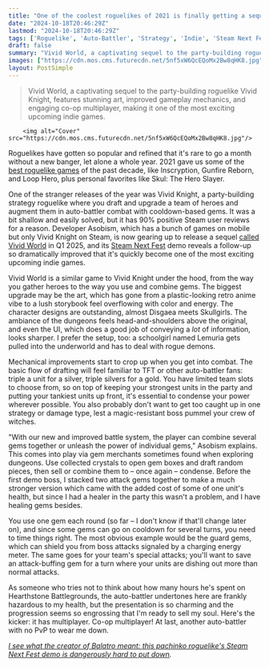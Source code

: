 ```yaml
---
title: "One of the coolest roguelikes of 2021 is finally getting a sequel, and based on its Steam Next Fest demo it might be one of the coolest roguelikes of 2025"
date: "2024-10-18T20:46:29Z"
lastmod: "2024-10-18T20:46:29Z"
tags: ['Roguelike', 'Auto-Battler', 'Strategy', 'Indie', 'Steam Next Fest', 'Multiplayer', 'Co-op', 'Vivid World', 'Vivid Knight', 'PC']
draft: false
summary: "Vivid World, a captivating sequel to the party-building roguelike Vivid Knight, features stunning art, improved gameplay mechanics, and engaging co-op multiplayer, making it one of the most exciting upcoming indie games."
images: ["https://cdn.mos.cms.futurecdn.net/5nf5xW6QcEQoMx2Bw8qHK8.jpg"]
layout: PostSimple
---
```

> Vivid World, a captivating sequel to the party-building roguelike Vivid Knight, features stunning art, improved gameplay mechanics, and engaging co-op multiplayer, making it one of the most exciting upcoming indie games.


        <img alt="Cover" src="https://cdn.mos.cms.futurecdn.net/5nf5xW6QcEQoMx2Bw8qHK8.jpg"/>
        
Roguelikes have gotten so popular and refined that it's rare to go a month without a new banger, let alone a whole year. 2021 gave us some of the [<u>best roguelike games</u>](https://www.gamesradar.com/best-roguelikes-roguelites/) of the past decade, like Inscryption, Gunfire Reborn, and Loop Hero, plus personal favorites like Skul: The Hero Slayer. 

One of the stranger releases of the year was Vivid Knight, a party-building strategy roguelike where you draft and upgrade a team of heroes and augment them in auto-battler combat with cooldown-based gems. It was a bit shallow and easily solved, but it has 90% positive Steam user reviews for a reason. Developer Asobism, which has a bunch of games on mobile but only Vivid Knight on Steam, is now gearing up to release a sequel [<u>called Vivid World</u>](https://store.steampowered.com/app/2468550/Vivid_World/) in Q1 2025, and its [<u>Steam Next Fest</u>](https://www.gamesradar.com/tag/steam-next-fest/) demo reveals a follow-up so dramatically improved that it's quickly become one of the most exciting upcoming indie games.

Vivid World is a similar game to Vivid Knight under the hood, from the way you gather heroes to the way you use and combine gems. The biggest upgrade may be the art, which has gone from a plastic-looking retro anime vibe to a lush storybook feel overflowing with color and energy. The character designs are outstanding, almost Disgaea meets Skullgirls. The ambiance of the dungeons feels head-and-shoulders above the original, and even the UI, which does a good job of conveying a *lot* of information, looks sharper. I prefer the setup, too: a schoolgirl named Lemuria gets pulled into the underworld and has to deal with rogue demons. 

Mechanical improvements start to crop up when you get into combat. The basic flow of drafting will feel familiar to TFT or other auto-battler fans: triple a unit for a silver, triple silvers for a gold. You have limited team slots to choose from, so on top of keeping your strongest units in the party and putting your tankiest units up front, it's essential to condense your power wherever possible. You also probably don't want to get too caught up in one strategy or damage type, lest a magic-resistant boss pummel your crew of witches.   

"With our new and improved battle system, the player can combine several gems together or unleash the power of individual gems," Asobism explains. This comes into play via gem merchants sometimes found when exploring dungeons. Use collected crystals to open gem boxes and draft random pieces, then sell or combine them to – once again – condense. Before the first demo boss, I stacked two attack gems together to make a much stronger version which came with the added cost of some of one unit's health, but since I had a healer in the party this wasn't a problem, and I have healing gems besides. 

You use one gem each round (so far – I don't know if that'll change later on), and since some gems can go on cooldown for several turns, you need to time things right. The most obvious example would be the guard gems, which can shield you from boss attacks signaled by a charging energy meter. The same goes for your team's special attacks; you'll want to save an attack-buffing gem for a turn where your units are dishing out more than normal attacks. 

As someone who tries not to think about how many hours he's spent on Hearthstone Battlegrounds, the auto-battler undertones here are frankly hazardous to my health, but the presentation is so charming and the progression seems so engrossing that I'm ready to sell my soul. Here's the kicker: it has multiplayer. Co-op multiplayer! At last, another auto-battler with no PvP to wear me down. 

[<u><em>I see what the creator of Balatro meant: this pachinko roguelike's Steam Next Fest demo is dangerously hard to put down</em></u>](https://www.gamesradar.com/games/roguelike/i-see-what-the-creator-of-balatro-meant-this-pachinko-roguelikes-steam-next-fest-demo-is-dangerously-hard-to-put-down/)*.*
        